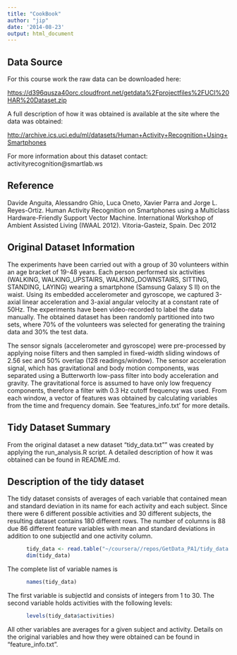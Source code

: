 ```yaml
---
title: "CookBook"
author: "jip"
date: '2014-08-23'
output: html_document
---
```


## Data Source

For this course work the raw data can be downloaded here: 

<https://d396qusza40orc.cloudfront.net/getdata%2Fprojectfiles%2FUCI%20HAR%20Dataset.zip>

A full description of how it was obtained is available at the site where the data was obtained:

<http://archive.ics.uci.edu/ml/datasets/Human+Activity+Recognition+Using+Smartphones>

For more information about this dataset contact: activityrecognition@smartlab.ws

## Reference

Davide Anguita, Alessandro Ghio, Luca Oneto, Xavier Parra and Jorge L. Reyes-Ortiz. Human Activity Recognition on Smartphones using a Multiclass Hardware-Friendly Support Vector Machine. International Workshop of Ambient Assisted Living (IWAAL 2012). Vitoria-Gasteiz, Spain. Dec 2012

## Original Dataset Information

The experiments have been carried out with a group of 30 volunteers within an age bracket of 19-48 years. Each person performed six activities (WALKING, WALKING_UPSTAIRS, WALKING_DOWNSTAIRS, SITTING, STANDING, LAYING) wearing a smartphone (Samsung Galaxy S II) on the waist. Using its embedded accelerometer and gyroscope, we captured 3-axial linear acceleration and 3-axial angular velocity at a constant rate of 50Hz. The experiments have been video-recorded to label the data manually. The obtained dataset has been randomly partitioned into two sets, where 70% of the volunteers was selected for generating the training data and 30% the test data.

The sensor signals (accelerometer and gyroscope) were pre-processed by applying noise filters and then sampled in fixed-width sliding windows of 2.56 sec and 50% overlap (128 readings/window). The sensor acceleration signal, which has gravitational and body motion components, was separated using a Butterworth low-pass filter into body acceleration and gravity. The gravitational force is assumed to have only low frequency components, therefore a filter with 0.3 Hz cutoff frequency was used. From each window, a vector of features was obtained by calculating variables from the time and frequency domain. See 'features_info.txt' for more details. 

## Tidy Dataset Summary

From the original dataset a new dataset "tidy_data.txt"" was created by applying the run_analysis.R script. A detailed description of how it was obtained can be found in README.md.

## Description of the tidy dataset

The tidy dataset consists of averages of each variable that contained mean and standard deviation in its name for each activity and each subject. Since there were 6 different possible activities and 30 different subjects, the resulting dataset contains 180 different rows. The number of columns is 88 due 86 different feature variables with mean and standard deviations in addition to one subjectId and one activity column.


```r
      tidy_data <- read.table("~/coursera//repos/GetData_PA1/tidy_data.txt", header = TRUE)
      dim(tidy_data)
```

The complete list of variable names is

```r
      names(tidy_data)
```


The first variable is subjectId and consists of integers from 1 to 30. The second variable holds activities with the following levels:

```r
      levels(tidy_data$activities)
```

All other variables are averages for a given subject and activity. Details on the original variables and how they were obtained can be found in "feature_info.txt".
